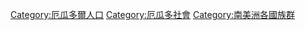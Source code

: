 [[Category:厄瓜多爾人口|Category:厄瓜多爾人口]]
[[Category:厄瓜多社會|Category:厄瓜多社會]]
[[Category:南美洲各國族群|Category:南美洲各國族群]]